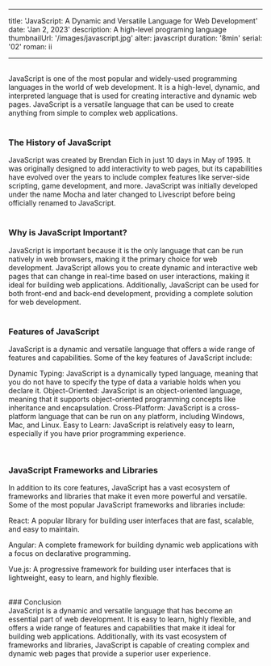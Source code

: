 
---

title: 'JavaScript: A Dynamic and Versatile Language for Web Development'
date: 'Jan 2, 2023'
description: A high-level programing language
thumbnailUrl: '/images/javascript.jpg'
alter: javascript
duration: '8min'
serial: '02'
roman: ii

---

<br />

<div>
  JavaScript is one of the most popular and widely-used programming languages in
  the world of web development. It is a high-level, dynamic, and interpreted
  language that is used for creating interactive and dynamic web pages.
  JavaScript is a versatile language that can be used to create anything from
  simple to complex web applications.
</div>

<br />

### The History of JavaScript

<div>
  JavaScript was created by Brendan Eich in just 10 days in May of 1995. It was
  originally designed to add interactivity to web pages, but its capabilities
  have evolved over the years to include complex features like server-side
  scripting, game development, and more. JavaScript was initially developed
  under the name Mocha and later changed to Livescript before being officially
  renamed to JavaScript.
</div>

<br />

### Why is JavaScript Important?

<div>
  JavaScript is important because it is the only language that can be run
  natively in web browsers, making it the primary choice for web development.
  JavaScript allows you to create dynamic and interactive web pages that can
  change in real-time based on user interactions, making it ideal for building
  web applications. Additionally, JavaScript can be used for both front-end and
  back-end development, providing a complete solution for web development.
</div>

<br />

### Features of JavaScript

<div>
<p>JavaScript is a dynamic and versatile language that offers a wide range of features and capabilities. Some of the key features of JavaScript include:</p>

<p>Dynamic Typing: JavaScript is a dynamically typed language, meaning that you do not have to specify the type of data a variable holds when you declare it.
Object-Oriented: JavaScript is an object-oriented language, meaning that it supports object-oriented programming concepts like inheritance and encapsulation.
Cross-Platform: JavaScript is a cross-platform language that can be run on any platform, including Windows, Mac, and Linux.
Easy to Learn: JavaScript is relatively easy to learn, especially if you have prior programming experience.</p>
</div>

<br />

### JavaScript Frameworks and Libraries

<div>
<p>In addition to its core features, JavaScript has a vast ecosystem of frameworks and libraries that make it even more powerful and versatile. Some of the most popular JavaScript frameworks and libraries include:</p>

<p>React: A popular library for building user interfaces that are fast, scalable, and easy to maintain.</p>
<p>Angular: A complete framework for building dynamic web applications with a focus on declarative programming.</p>
<p>Vue.js: A progressive framework for building user interfaces that is lightweight, easy to learn, and highly flexible.</p>
</div>

<br />
### Conclusion
<div>
  JavaScript is a dynamic and versatile language that has become an essential
  part of web development. It is easy to learn, highly flexible, and offers a
  wide range of features and capabilities that make it ideal for building web
  applications. Additionally, with its vast ecosystem of frameworks and
  libraries, JavaScript is capable of creating complex and dynamic web pages
  that provide a superior user experience.
</div>
